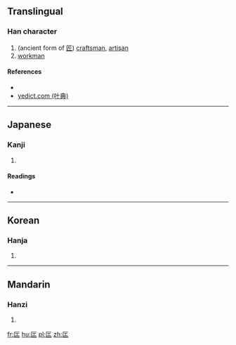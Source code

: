 ==Translingual==

===Han character===
{{Han char|rn=22|rad=匚|as=03|sn=5|four=|canj=尸一 (SM), XX尸一 (XXSM)|ids=⿷[[匚]][[工]]}}

# (ancient form of [[匠]]) [[craftsman]], [[artisan]]
# [[workman]]

====References====
* {{Han ref|kx=0153.170|dkj=02600|dj=0345.060|hdz=10082.020|uh=531E|ud=21278}}
*[http://yedict.com/htm/53/531E.htm yedict.com (叶典)]

----

==Japanese==

===Kanji===
{{ja-kanji|grade=|rs=匚03}}

# {{defn|lang=ja|sort=匚03}}

====Readings====
* {{ja-readings|on=[[しょう]] (shō)|kun=[[たくみ]] (takumi)}}

----

==Korean==

===Hanja===
{{ko-hanja|hangeul=장|rv=jang|mr=chang}}

# {{defn|lang=ko|sort=匚03}}

----

==Mandarin==

===Hanzi===
{{cmn-hanzi|pin=[[jiàng]] ([[jiang4]])|wg=chiang<sup>4</sup>}}

# {{defn|lang=cmn|sort=匚03}}

[[fr:匞]]
[[hu:匞]]
[[pl:匞]]
[[zh:匞]]
